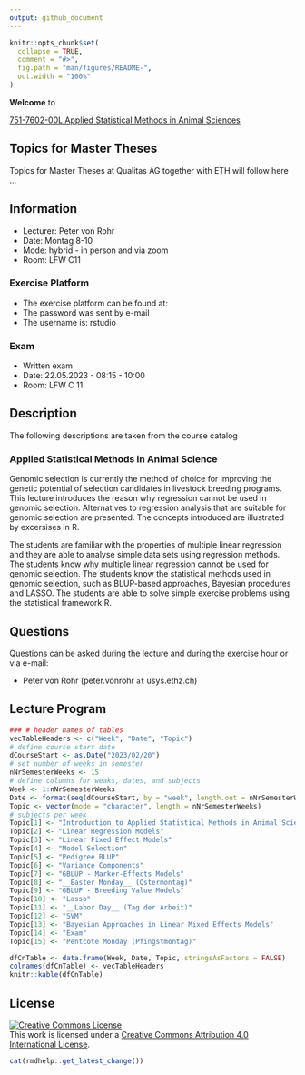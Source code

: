 ```yaml
---
output: github_document
---
```


<!-- README.md is generated from README.Rmd. Please edit that file -->

```r
knitr::opts_chunk$set(
  collapse = TRUE,
  comment = "#>",
  fig.path = "man/figures/README-",
  out.width = "100%"
)
```

__Welcome__ to 

[751-7602-00L  Applied Statistical Methods in Animal Sciences](https://www.vvz.ethz.ch/Vorlesungsverzeichnis/lerneinheit.view?semkez=2023S&ansicht=ALLE&lerneinheitId=168899&lang=en)


## Topics for Master Theses
Topics for Master Theses at Qualitas AG together with ETH will follow here ...


## Information
- Lecturer: Peter von Rohr
- Date: Montag 8-10
- Mode: hybrid - in person and via zoom
- Room: LFW C11 


### Exercise Platform
- The exercise platform can be found at: 
- The password was sent by e-mail
- The username is: rstudio


### Exam
- Written exam
- Date: 22.05.2023 - 08:15 - 10:00
- Room: LFW C 11


## Description
The following descriptions are taken from the course catalog

### Applied Statistical Methods in Animal Science
Genomic selection is currently the method of choice for improving the genetic potential of selection candidates in livestock breeding programs. This lecture introduces the reason why regression cannot be used in genomic selection. Alternatives to regression analysis that are suitable for genomic selection are presented. The concepts introduced are illustrated by excersises in R.

The students are familiar with the properties of multiple linear regression and they are able to analyse simple data sets using regression methods. The students know why multiple linear regression cannot be used for genomic selection. The students know the statistical methods used in genomic selection, such as BLUP-based approaches, Bayesian procedures and LASSO. The students are able to solve simple exercise problems using the statistical framework R.


## Questions
Questions can be asked during the lecture and during the exercise hour or via e-mail: 

- Peter von Rohr (peter.vonrohr `at` usys.ethz.ch)


## Lecture Program
```r
### # header names of tables
vecTableHeaders <- c("Week", "Date", "Topic")
# define course start date
dCourseStart <- as.Date("2023/02/20")
# set number of weeks in semester
nNrSemesterWeeks <- 15
# define columns for weaks, dates, and subjects
Week <- 1:nNrSemesterWeeks
Date <- format(seq(dCourseStart, by = "week", length.out = nNrSemesterWeeks), "%d.%m")
Topic <- vector(mode = "character", length = nNrSemesterWeeks)
# subjects per week
Topic[1] <- "Introduction to Applied Statistical Methods in Animal Science"
Topic[2] <- "Linear Regression Models"
Topic[3] <- "Linear Fixed Effect Models"
Topic[4] <- "Model Selection"
Topic[5] <- "Pedigree BLUP"
Topic[6] <- "Variance Components"
Topic[7] <- "GBLUP - Marker-Effects Models"
Topic[8] <- "__Easter Monday__ (Ostermontag)"
Topic[9] <- "GBLUP - Breeding Value Models"
Topic[10] <- "Lasso"
Topic[11] <- "__Labor Day__ (Tag der Arbeit)" 
Topic[12] <- "SVM"
Topic[13] <- "Bayesian Approaches in Linear Mixed Effects Models"
Topic[14] <- "Exam" 
Topic[15] <- "Pentcote Monday (Pfingstmontag)"

dfCnTable <- data.frame(Week, Date, Topic, stringsAsFactors = FALSE)
colnames(dfCnTable) <- vecTableHeaders
knitr::kable(dfCnTable)
```


## License

<a rel="license" href="http://creativecommons.org/licenses/by/4.0/"><img alt="Creative Commons License" style="border-width:0" src="https://i.creativecommons.org/l/by/4.0/88x31.png" /></a><br />This work is licensed under a <a rel="license" href="http://creativecommons.org/licenses/by/4.0/">Creative Commons Attribution 4.0 International License</a>.


```r
cat(rmdhelp::get_latest_change())
```

